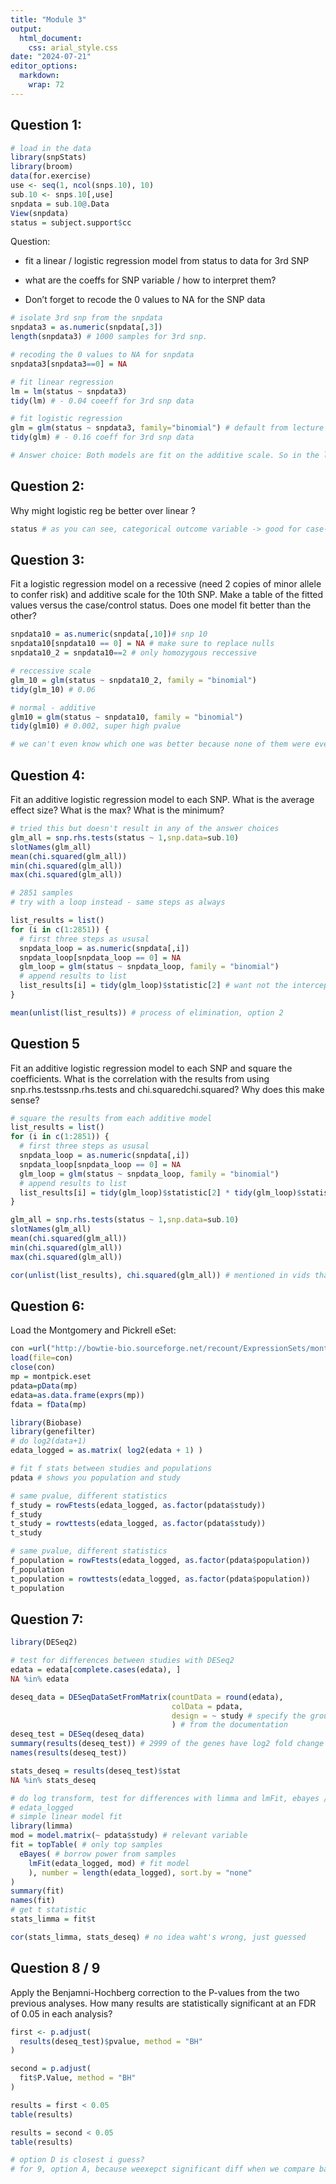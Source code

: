 ```yaml
---
title: "Module 3"
output: 
  html_document: 
    css: arial_style.css
date: "2024-07-21"
editor_options: 
  markdown: 
    wrap: 72
---
```


## Question 1:

```r

# load in the data 
library(snpStats)
library(broom)
data(for.exercise)
use <- seq(1, ncol(snps.10), 10)
sub.10 <- snps.10[,use]
snpdata = sub.10@.Data
View(snpdata)
status = subject.support$cc
```

Question:

-   fit a linear / logistic regression model from status to data for 3rd
    SNP

-   what are the coeffs for SNP variable / how to interpret them?

-   Don't forget to recode the 0 values to NA for the SNP data

```r

# isolate 3rd snp from the snpdata
snpdata3 = as.numeric(snpdata[,3])
length(snpdata3) # 1000 samples for 3rd snp. 

# recoding the 0 values to NA for snpdata 
snpdata3[snpdata3==0] = NA 

# fit linear regression 
lm = lm(status ~ snpdata3)
tidy(lm) # - 0.04 coeeff for 3rd snp data 

# fit logistic regression 
glm = glm(status ~ snpdata3, family="binomial") # default from lecture 
tidy(glm) # - 0.16 coeff for 3rd snp data 

# Answer choice: Both models are fit on the additive scale. So in the linear model case, the coefficient is the decrease in probability associated with each additional copy of the minor allele. In the logistic regression case, it is the decrease in the log odds ratio associated with each additional copy of the minor allele. 
```

## Question 2: 

Why might logistic reg be better over linear ?

```r
status # as you can see, categorical outcome variable -> good for case-control 
```

## Question 3: 

Fit a logistic regression model on a recessive (need 2 copies of minor
allele to confer risk) and additive scale for the 10th SNP. Make a table
of the fitted values versus the case/control status. Does one model fit
better than the other?

```r
snpdata10 = as.numeric(snpdata[,10])# snp 10 
snpdata10[snpdata10 == 0] = NA # make sure to replace nulls 
snpdata10_2 = snpdata10==2 # only homozygous reccessive 

# reccessive scale 
glm_10 = glm(status ~ snpdata10_2, family = "binomial")
tidy(glm_10) # 0.06

# normal - additive 
glm10 = glm(status ~ snpdata10, family = "binomial")
tidy(glm10) # 0.002, super high pvalue

# we can't even know which one was better because none of them were even statistically significant 
```

## Question 4: 

Fit an additive logistic regression model to each SNP. What is the
average effect size? What is the max? What is the minimum?

```r

# tried this but doesn't result in any of the answer choices 
glm_all = snp.rhs.tests(status ~ 1,snp.data=sub.10)
slotNames(glm_all)
mean(chi.squared(glm_all))
min(chi.squared(glm_all))
max(chi.squared(glm_all))

# 2851 samples 
# try with a loop instead - same steps as always 

list_results = list()
for (i in c(1:2851)) {
  # first three steps as ususal 
  snpdata_loop = as.numeric(snpdata[,i])
  snpdata_loop[snpdata_loop == 0] = NA
  glm_loop = glm(status ~ snpdata_loop, family = "binomial")
  # append results to list 
  list_results[i] = tidy(glm_loop)$statistic[2] # want not the intercept term but after that 
}

mean(unlist(list_results)) # process of elimination, option 2 
```

## Question 5

Fit an additive logistic regression model to each SNP and square the
coefficients. What is the correlation with the results from using
snp.rhs.testssnp.rhs.tests and chi.squaredchi.squared? Why does this
make sense?

```r

# square the results from each additive model 
list_results = list()
for (i in c(1:2851)) {
  # first three steps as ususal 
  snpdata_loop = as.numeric(snpdata[,i])
  snpdata_loop[snpdata_loop == 0] = NA
  glm_loop = glm(status ~ snpdata_loop, family = "binomial")
  # append results to list 
  list_results[i] = tidy(glm_loop)$statistic[2] * tidy(glm_loop)$statistic[2] # want not the intercept term but after that 
}

glm_all = snp.rhs.tests(status ~ 1,snp.data=sub.10)
slotNames(glm_all)
mean(chi.squared(glm_all))
min(chi.squared(glm_all))
max(chi.squared(glm_all))

cor(unlist(list_results), chi.squared(glm_all)) # mentioned in vids that they are pretty much the same thing 
```

## Question 6: 

Load the Montgomery and Pickrell eSet:

```r
con =url("http://bowtie-bio.sourceforge.net/recount/ExpressionSets/montpick_eset.RData")
load(file=con)
close(con)
mp = montpick.eset
pdata=pData(mp)
edata=as.data.frame(exprs(mp))
fdata = fData(mp)
```

```r

library(Biobase)
library(genefilter)
# do log2(data+1)
edata_logged = as.matrix( log2(edata + 1) )

# fit f stats between studies and populations 
pdata # shows you population and study 

# same pvalue, different statistics 
f_study = rowFtests(edata_logged, as.factor(pdata$study))
f_study
t_study = rowttests(edata_logged, as.factor(pdata$study))
t_study

# same pvalue, different statistics 
f_population = rowFtests(edata_logged, as.factor(pdata$population))
f_population 
t_population = rowttests(edata_logged, as.factor(pdata$population))
t_population
```

## Question 7: 

```r
library(DESeq2)

# test for differences between studies with DESeq2 
edata = edata[complete.cases(edata), ]
NA %in% edata

deseq_data = DESeqDataSetFromMatrix(countData = round(edata), 
                                    colData = pdata, 
                                    design = ~ study # specify the grouping variable 
                                    ) # from the documentation 
deseq_test = DESeq(deseq_data)
summary(results(deseq_test)) # 2999 of the genes have log2 fold change more than 0 in one study compared to another meaning it's more in one study than the other 
names(results(deseq_test))

stats_deseq = results(deseq_test)$stat
NA %in% stats_deseq

# do log transform, test for differences with limma and lmFit, ebayes / topTable 
# edata_logged 
# simple linear model fit 
library(limma)
mod = model.matrix(~ pdata$study) # relevant variable 
fit = topTable( # only top samples 
  eBayes( # borrow power from samples
    lmFit(edata_logged, mod) # fit model 
    ), number = length(edata_logged), sort.by = "none"
)
summary(fit)
names(fit)
# get t statistic
stats_limma = fit$t

cor(stats_limma, stats_deseq) # no idea waht's wrong, just guessed
```

## Question 8 / 9

Apply the Benjamni-Hochberg correction to the P-values from the two
previous analyses. How many results are statistically significant at an
FDR of 0.05 in each analysis?

```r

first <- p.adjust(
  results(deseq_test)$pvalue, method = "BH"
)

second = p.adjust(
  fit$P.Value, method = "BH"
)

results = first < 0.05
table(results)

results = second < 0.05
table(results)

# option D is closest i guess? 
# for 9, option A, because weexepct significant diff when we compare batches, thats why batch effects are so important 
```
